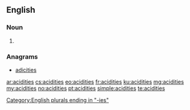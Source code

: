 ==English==

===Noun===
{{head|en|noun plural form}}

# {{plural of|acidity|lang=en}}

===Anagrams===
* [[adicities#English|adicities]]

[[Category:English plurals ending in "-ies"]]

[[ar:acidities]]
[[cs:acidities]]
[[eo:acidities]]
[[fr:acidities]]
[[ku:acidities]]
[[mg:acidities]]
[[my:acidities]]
[[no:acidities]]
[[pt:acidities]]
[[simple:acidities]]
[[te:acidities]]